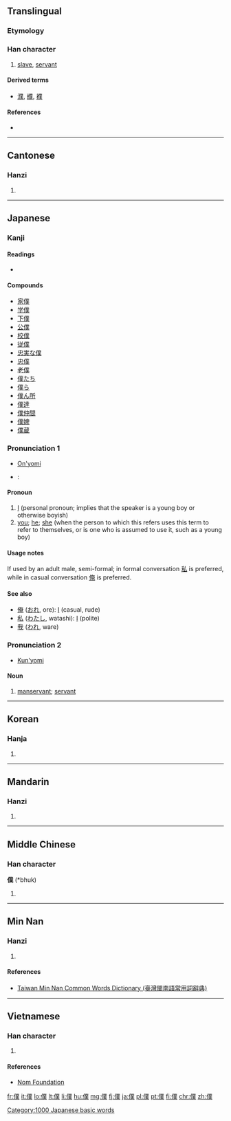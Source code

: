 {{also|仆}}<!-- may be replaced by zh-forms -->
==Translingual==

===Etymology===
{{Han compound|人|alt1=亻|菐|c1=s|c2=p|t1=man|ls=psc}}

===Han character===
{{Han char|rn=9|rad=人|as=12|sn=14|four=2223<sub>4</sub>|canj=人廿金人 (OTCO)|ids=⿰[[亻]][[菐]]}}

# [[slave]], [[servant]]

====Derived terms====
* [[濮]], [[纀]], [[襥]]

====References====
* {{Han ref|kx=0116.180|dkj=01094|dj=0247.300|hdz=10218.090|uh=50D5|ud=20693|bh=B9B2|bd=47538}}

----

==Cantonese==

===Hanzi===
{{yue-hanzi|jyut=[[buk6]]|y=buk6|sim=仆}}

# {{defn|lang=yue|sort=人12}}

----

==Japanese==

===Kanji===
{{ja-kanji|grade=c|rs=人12}}

====Readings====
* {{ja-readings|on=[[ぼく]] (boku)|kun=[[しもべ]] (shimobe), [[やつがれ]] (yatsugare)}}

====Compounds====
* [[家僕]]
* [[学僕]]
* [[下僕]]
* [[公僕]]
* [[校僕]]
* [[従僕]]
* [[忠実な僕]]
* [[忠僕]]
* [[老僕]]
* [[僕たち]]
* [[僕ら]]
* [[僕ん所]]
* [[僕達]]
* [[僕仲間]]
* [[僕婢]]
* [[僕蔵]]

===Pronunciation 1===
{{rfc-pron-n|Pronunciation 1|lang=ja}}
* [[音読み|On'yomi]]
* {{ja-Common Accent}}: {{ja-accent-common|atamadaka|ぼ|く}}

====Pronoun====
{{ja-pos|pronoun|hira=ぼく|kata=ボク}}

# [[I]] (personal pronoun; implies that the speaker is a young boy or otherwise boyish)
# [[you]]; [[he]]; [[she]] (when the person to which this refers uses this term to refer to themselves, or is one who is assumed to use it, such as a young boy)

====Usage notes====
If used by an adult male, semi-formal; in formal conversation [[私]] is preferred, while in casual conversation [[俺]] is preferred.

====See also====
* [[俺]] ([[おれ]], ore): [[I]] (casual, rude)
* [[私]] ([[わたし]], watashi): [[I]] (polite)
* [[我]] ([[われ]], ware)

===Pronunciation 2===
* [[訓読み|Kun'yomi]]

====Noun====
{{ja-noun|hira=しもべ}}

# [[manservant]]; [[servant]]

[[Category:1000 Japanese basic words]]
----

==Korean==

===Hanja===
{{ko-hanja|hangeul=복|rv=bok|mr=pok|y=pok}}

# {{defn|lang=ko|sort=人12}}

----

==Mandarin==

===Hanzi===
{{cmn-hanzi|sim=仆|pin=[[pú]] ([[pu2]])|wg=p'u<sup>2</sup>}}

# {{defn|lang=cmn|sort=人12}}

----

==Middle Chinese==

===Han character===
'''僕''' (*bhuk)<!--asterisk indicates that this character appears more than four times in the Tang Dynasty corpus of literature-->

# {{defn|lang=ltc|sort=人12}}

----

==Min Nan==

===Hanzi===
{{nan-hanzi|tlpa=po̍k (pok<sup>8</sup>)}}

# {{defn|lang=nan|sort=人12}}

====References====
*[http://twblg.dict.edu.tw/holodict_new/index.html Taiwan Min Nan Common Words Dictionary (臺灣閩南語常用詞辭典)]

----

==Vietnamese==

===Han character===
{{vi-hantu|[[bộc]], [[bọc]]|rs=人12}}

# {{defn|lang=vi|sort=人12}}

====References====
* [http://nomfoundation.org/common/nom_details.php?codepoint=50d5&img=1 Nom Foundation]

[[fr:僕]]
[[it:僕]]
[[lo:僕]]
[[lt:僕]]
[[li:僕]]
[[hu:僕]]
[[mg:僕]]
[[fj:僕]]
[[ja:僕]]
[[pl:僕]]
[[pt:僕]]
[[fi:僕]]
[[chr:僕]]
[[zh:僕]]